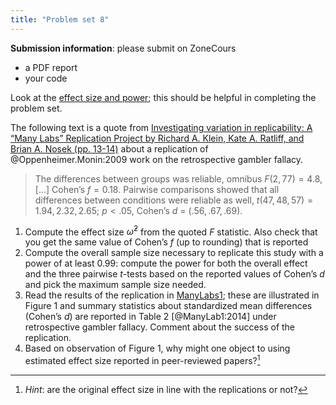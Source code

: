 ```yaml
---
title: "Problem set 8"
---
```


**Submission information**: please submit on ZoneCours

-   a PDF report
-   your code

Look at the [effect size and power](/example/effectsizepower.html); this should be helpful in completing the problem set.

The following text is a quote from [Investigating variation in replicability: A “Many Labs” Replication Project by Richard A. Klein, Kate A. Ratliff, and Brian A. Nosek (pp. 13-14)](https://osf.io/3467b) about a replication of @Oppenheimer.Monin:2009 work on the retrospective gambler fallacy.

> The differences between groups was reliable, omnibus $F(2, 77) = 4.8$, [...] Cohen’s $f = 0.18$. Pairwise comparisons showed that all differences between conditions were reliable as well, $t(47, 48, 57) = 1.94, 2.32, 2.65$; $p < .05$, Cohen’s $d$ = $(.56, .67, .69)$. 

1. Compute the effect size $\widehat{\omega}^2$  from the quoted $F$ statistic. Also check that you get the same value of Cohen's $f$ (up to rounding) that is reported
2. Compute the overall sample size necessary to replicate this study with a power of at least $0.99$: compute the power for both the overall effect and the three pairwise $t$-tests based on the reported values of Cohen's $d$ and pick the maximum sample size needed.
3. Read the results of the replication in [ManyLabs1](https://psycnet.apa.org/fulltext/2014-20922-002.pdf); these are illustrated in Figure 1 and summary statistics about standardized mean differences (Cohen's $d$) are reported in Table 2 [@ManyLab1:2014] under retrospective gambler fallacy. Comment about the success of the replication.
4. Based on observation of Figure 1, why might one object to using estimated effect size reported in peer-reviewed papers?^[*Hint*: are the original effect size in line with the replications or not?]

